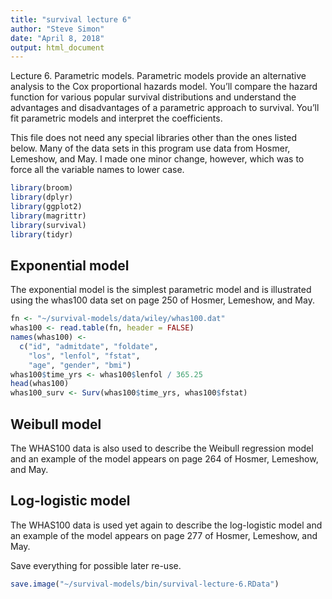 ```yaml
---
title: "survival lecture 6"
author: "Steve Simon"
date: "April 8, 2018"
output: html_document
---
```


Lecture 6. Parametric models. Parametric models provide an alternative analysis to the Cox proportional hazards model. You’ll compare the hazard function for various popular survival distributions and understand the advantages and disadvantages of a parametric approach to survival. You’ll fit parametric models and interpret the coefficients.

This file does not need any special libraries other than the ones listed below. Many of the data sets in this program use data from Hosmer, Lemeshow, and May. I made one minor change, however, which was to force all the variable names to lower case.

```r
library(broom)
library(dplyr)
library(ggplot2)
library(magrittr)
library(survival)
library(tidyr)
```

## Exponential model

The exponential model is the simplest parametric model and is illustrated using the whas100 data set on page 250 of Hosmer, Lemeshow, and May.

```r
fn <- "~/survival-models/data/wiley/whas100.dat" 
whas100 <- read.table(fn, header = FALSE) 
names(whas100) <- 
  c("id", "admitdate", "foldate",
    "los", "lenfol", "fstat",
    "age", "gender", "bmi")
whas100$time_yrs <- whas100$lenfol / 365.25
head(whas100)
whas100_surv <- Surv(whas100$time_yrs, whas100$fstat)
```

## Weibull model

The WHAS100 data is also used to describe the Weibull regression model and an example of the model appears on page 264 of Hosmer, Lemeshow, and May.

## Log-logistic model

The WHAS100 data is used yet again to describe the log-logistic model and an example of the model appears on page 277 of Hosmer, Lemeshow, and May.

Save everything for possible later re-use.

```r
save.image("~/survival-models/bin/survival-lecture-6.RData")
```